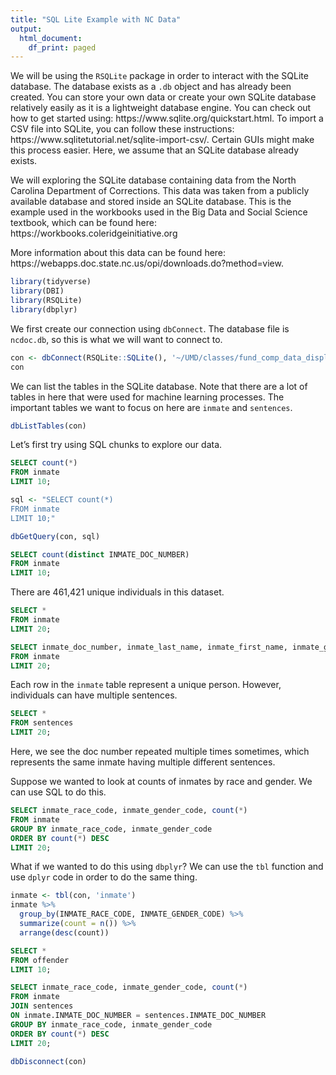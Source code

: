 ```yaml
---
title: "SQL Lite Example with NC Data"
output:
  html_document:
    df_print: paged
---
```


We will be using the `RSQLite` package in order to interact with the SQLite database. The database exists as a `.db` object and has already been created. You can store your own data or create your own SQLite database relatively easily as it is a lightweight database engine. You can check out how to get started using: https://www.sqlite.org/quickstart.html. To import a CSV file into SQLite, you can follow these instructions: https://www.sqlitetutorial.net/sqlite-import-csv/. Certain GUIs might make this process easier. Here, we assume that an SQLite database already exists.

We will exploring the SQLite database containing data from the North Carolina Department of Corrections. This data was taken from a publicly available database and stored inside an SQLite database. This is the example used in the workbooks used in the Big Data and Social Science textbook, which can be found here: https://workbooks.coleridgeinitiative.org 

More information about this data can be found here: https://webapps.doc.state.nc.us/opi/downloads.do?method=view. 

```r
library(tidyverse)
library(DBI)
library(RSQLite)
library(dbplyr)
```

We first create our connection using `dbConnect`. The database file is `ncdoc.db`, so this is what we will want to connect to.

```r
con <- dbConnect(RSQLite::SQLite(), '~/UMD/classes/fund_comp_data_display_SURV727/code/ncdoc.db')
con
```

We can list the tables in the SQLite database. Note that there are a lot of tables in here that were used for machine learning processes. The important tables we want to focus on here are `inmate` and `sentences`.  

```r
dbListTables(con)
```

Let's first try using SQL chunks to explore our data.

```sql
SELECT count(*)
FROM inmate
LIMIT 10;
```

```r
sql <- "SELECT count(*)
FROM inmate
LIMIT 10;"

dbGetQuery(con, sql)
```


```sql
SELECT count(distinct INMATE_DOC_NUMBER)
FROM inmate
LIMIT 10;
```

There are 461,421 unique individuals in this dataset. 

```sql
SELECT *
FROM inmate
LIMIT 20;
```

```sql
SELECT inmate_doc_number, inmate_last_name, inmate_first_name, inmate_gender_code, inmate_race_code
FROM inmate
LIMIT 20;
```

Each row in the `inmate` table represent a unique person. However, individuals can have multiple sentences.

```sql
SELECT *
FROM sentences
LIMIT 20;
```
Here, we see the doc number repeated multiple times sometimes, which represents the same inmate having multiple different sentences. 

Suppose we wanted to look at counts of inmates by race and gender. We can use SQL to do this.

```sql
SELECT inmate_race_code, inmate_gender_code, count(*)
FROM inmate
GROUP BY inmate_race_code, inmate_gender_code
ORDER BY count(*) DESC
LIMIT 20;
```
What if we wanted to do this using `dbplyr`? We can use the `tbl` function and use `dplyr` code in order to do the same thing.

```r
inmate <- tbl(con, 'inmate')
inmate %>% 
  group_by(INMATE_RACE_CODE, INMATE_GENDER_CODE) %>%
  summarize(count = n()) %>% 
  arrange(desc(count))
```

```sql
SELECT *
FROM offender
LIMIT 10;
```

```sql
SELECT inmate_race_code, inmate_gender_code, count(*)
FROM inmate
JOIN sentences
ON inmate.INMATE_DOC_NUMBER = sentences.INMATE_DOC_NUMBER
GROUP BY inmate_race_code, inmate_gender_code
ORDER BY count(*) DESC
LIMIT 20;

```

```r
dbDisconnect(con)
```